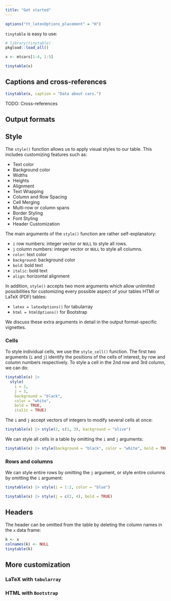 ```yaml
---
title: "Get started"
---
```



```r
options("tt_latexOptions_placement" = "H")
```


`tinytable` is easy to use:

```r
# library(tinytable)
pkgload::load_all()

x <- mtcars[1:4, 1:5]

tinytable(x)
```


## Captions and cross-references

```r
tinytable(x, caption = "Data about cars.")
```

TODO: Cross-references

## Output formats


## Style


The `style()` function allows us to apply visual styles to our table. This includes customizing features such as:

* Text color
* Background color
* Widths
* Heights
* Alignment
* Text Wrapping
* Column and Row Spacing
* Cell Merging
* Multi-row or column spans
* Border Styling
* Font Styling
* Header Customization

The main arguments of the `style()` function are rather self-explanatory:

* `i` row numbers: integer vector or `NULL` to style all rows.
* `j` column numbers: integer vector or `NULL` to style all columns.
* `color`: text color
* `background`: background color
* `bold`: bold text
* `italic`: bold text
* `align`: horizontal alignment

In addition, `style()` accepts two more arguments which allow unlimited possibilities for customizing every possible aspect of your tables HTMl or LaTeX (PDF) tables:

* `latex = latexOptions()` for tabularray
* `html = htmlOptions()` for Bootstrap

We discuss these extra arguments in detail in the output format-specific vignettes.


### Cells

To style individual cells, we use the `style_cell()`  function. The first two arguments (`i` and `j`) identify the positions of the cells of interest, by row and column numbers respectively. To style a cell in the 2nd row and 3rd column, we can do:

```r
tinytable(x) |>
  style(
    i = 2,
    j = 3,
    background = "black",
    color = "white",
    bold = TRUE,
    italic = TRUE)
```

The `i` and `j` accept vectors of integers to modify several cells at once:

```r
tinytable(x) |> style(2, c(1, 3), background = "olive")
```

We can style all cells in a table by omitting the `i` and `j` arguments:


```r
tinytable(x) |> style(background = "black", color = "white", bold = TRUE)
```

### Rows and columns

We can style entire rows by omitting the `j` argument, or style entire columns by omitting the `i` argument:

```r
tinytable(x) |> style(i = 1:2, color = "blue")
```

```r
tinytable(x) |> style(j = c(2, 4), bold = TRUE)
```

## Headers

The header can be omitted from the table by deleting the column names in the `x` data frame:

```r
k <- x
colnames(k) <- NULL
tinytable(k)
```


## More customization

### LaTeX with `tabularray`

### HTML with `Bootstrap`

